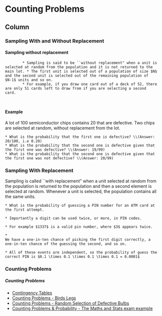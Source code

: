 Counting Problems {data-navmenu="Counting Problems"}
====================================================================

Column {.tabset}
-------------------------------------------------


### Sampling With and Without Replacement

#### Sampling without replacement
		
			* Sampling is said to be ``without replacement" when a unit is selected at random from the population and it is not returned to the main lot. * The first unit is selected out of a population of size $N$ and the second unit is selected out of the remaining population of  $N-1$ units and so on.
			* For example, if you draw one card out of a deck of 52, there are only 51 cards left to draw from if you are selecting a second card.
		
		

#### Example
A lot of 100 semiconductor chips contains 20 that are defective.
Two chips are selected at random, without replacement from the lot.

	* What is the probability that the first one is defective? \\(Answer: 20/100, i.e 0.20)
	* What is the probability that the second one is defective given that the first one was defective? \\(Answer: 19/99)
	* What is the probability that the second one is defective given that the first one was not defective? \\(Answer: 20/99)

	
		
### Sampling With Replacement 

Sampling is called ``with replacement" when a unit selected at random from the population is returned to the population and then a second element is selected at random. Whenever a unit is selected, the population contains all the same units.

	* What is the probability of guessing a PIN number for an ATM card at the first attempt.
	
	* Importantly a digit can be used twice, or more, in PIN codes.
	
	* For example $1337$ is a valid pin number, where $3$ appears twice.
	
	*
	We have a one-in-ten chance of picking the first digit correctly, a one-in-ten chance of the guessing the second, and so on.
	
	* All of these events are independent, so the probability of guess the correct PIN is $0.1 \times 0.1 \times 0.1 \times 0.1 = 0.0001$
	

	

### Counting Problems



<h5> Counting Problems </h5>


* <a href="https://youtu.be/LyEyrwP00-I/">	Contingency Tables	</a>	
* <a href="https://youtu.be/o2W64UlLKPE/">	Counting Problems  -   Birds Legs	</a>	
* <a href="https://youtu.be/WTRbqDWK72o/">	Counting Problems - Random Selection of Defective Bulbs	</a>	
* <a href="https://youtu.be/OFpbYmenB8g/">	Counting Problems & Probability - The Maths and Stats exam example	</a>	




